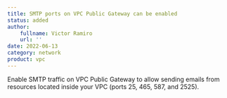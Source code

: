 ```yaml
---
title: SMTP ports on VPC Public Gateway can be enabled
status: added
author:
    fullname: Victor Ramiro
    url: ''
date: 2022-06-13
category: network
product: vpc
---
```


Enable SMTP traffic on VPC Public Gateway to allow sending emails from resources located inside your VPC (ports 25, 465, 587, and 2525).